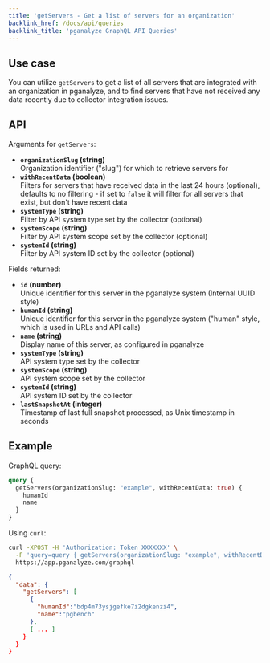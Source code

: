 ```yaml
---
title: 'getServers - Get a list of servers for an organization'
backlink_href: /docs/api/queries
backlink_title: 'pganalyze GraphQL API Queries'
---
```


## Use case

You can utilize `getServers` to get a list of all servers that are integrated with an organization in pganalyze, and to find servers that have not received any data recently due to collector integration issues.

## API

Arguments for `getServers`:

* **`organizationSlug` (string)**<br/>Organization identifier ("slug") for which to retrieve servers for
* **`withRecentData` (boolean)**<br/>Filters for servers that have received data in the last 24 hours (optional), defaults to no filtering - if set to `false` it will filter for all servers that exist, but don't have recent data
* **`systemType` (string)**<br/>Filter by API system type set by the collector (optional)
* **`systemScope` (string)**<br/>Filter by API system scope set by the collector (optional)
* **`systemId` (string)**<br/>Filter by API system ID set by the collector (optional)

Fields returned:

* **`id` (number)**<br/>Unique identifier for this server in the pganalyze system (Internal UUID style)
* **`humanId` (string)**<br/>Unique identifier for this server in the pganalyze system ("human" style, which is used in URLs and API calls)
* **`name` (string)**<br/>Display name of this server, as configured in pganalyze
* **`systemType` (string)**<br />API system type set by the collector
* **`systemScope` (string)**<br />API system scope set by the collector
* **`systemId` (string)**<br />API system ID set by the collector
* **`lastSnapshotAt` (integer)**<br />Timestamp of last full snapshot processed, as Unix timestamp in seconds

## Example

GraphQL query:

```graphql
query {
  getServers(organizationSlug: "example", withRecentData: true) {
    humanId
    name
  }
}
```

Using `curl`:

```bash
curl -XPOST -H 'Authorization: Token XXXXXXX' \
  -F 'query=query { getServers(organizationSlug: "example", withRecentData: true) { humanId, name } }' \
  https://app.pganalyze.com/graphql
```

```json
{
  "data": {
    "getServers": [
      {
        "humanId":"bdp4m73ysjgefke7i2dgkenzi4",
        "name":"pgbench"
      },
      [ ... ]
    }
  }
}
```

